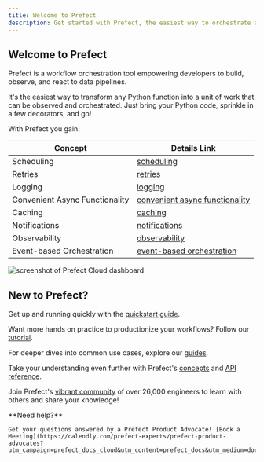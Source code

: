 ```yaml
---
title: Welcome to Prefect
description: Get started with Prefect, the easiest way to orchestrate and observe your data pipelines
---
```


## Welcome to Prefect

Prefect is a workflow orchestration tool empowering developers to build, observe, and react to data pipelines.

It's the easiest way to transform any Python function into a unit of work that can be observed and orchestrated. Just bring your Python code, sprinkle in a few decorators, and go!

With Prefect you gain:

| Concept                      | Details Link                                         |
|------------------------------|------------------------------------------------------|
| Scheduling                   | [scheduling](/concepts/schedules)                    |
| Retries                      | [retries](/concepts/tasks/#task-arguments)           |
| Logging                      | [logging](/concepts/logs/)                           |
| Convenient Async Functionality | [convenient async functionality](/concepts/task-runners/#task-runners) |
| Caching                      | [caching](/concepts/tasks/#caching)                  |
| Notifications                | [notifications](/cloud/automations/)                 |
| Observability                | [observability](/cloud/overview/)                    |
| Event-based Orchestration   | [event-based orchestration](/cloud/webhooks/)        |


![screenshot of Prefect Cloud dashboard](/3.0rc/img/ui/cloud-dashboard.png)

## New to Prefect?

Get up and running quickly with the [quickstart guide](/getting-started/quickstart/).

Want more hands on practice to productionize your workflows? Follow our [tutorial](/tutorial/).

For deeper dives into common use cases, explore our [guides](/guides/index/).

Take your understanding even further with Prefect's [concepts](/concepts/index/) and [API reference](/api-ref/).

Join Prefect's [vibrant community](/community/) of over 26,000 engineers to learn with others and share your knowledge!

<Tip>
**Need help?**

    Get your questions answered by a Prefect Product Advocate! [Book a Meeting](https://calendly.com/prefect-experts/prefect-product-advocates?utm_campaign=prefect_docs_cloud&utm_content=prefect_docs&utm_medium=docs&utm_source=docs)
</Tip>

